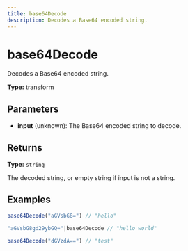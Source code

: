 ```yaml
---
title: base64Decode
description: Decodes a Base64 encoded string.
---
```


# base64Decode

Decodes a Base64 encoded string.

**Type:** transform

## Parameters

- **input** (unknown): The Base64 encoded string to decode.

## Returns

**Type:** `string`

The decoded string, or empty string if input is not a string.

## Examples

```javascript
base64Decode("aGVsbG8=") // "hello"
```

```javascript
"aGVsbG8gd29ybGQ="|base64Decode // "hello world"
```

```javascript
base64Decode("dGVzdA==") // "test"
```

